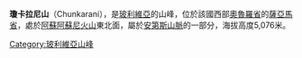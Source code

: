 {{Coord|18|8|15|S|68|28|15|W|display=title}}

'''瓊卡拉尼山'''（Chunkarani），是[[玻利維亞|玻利維亞]]的山峰，位於該國西部[[奧魯羅省|奧魯羅省]]的[[薩亞馬省|薩亞馬省]]，處於[[阿蘇阿蘇尼火山|阿蘇阿蘇尼火山]]東北面，屬於[[安第斯山脈|安第斯山脈]]的一部分，海拔高度5,076米。

{{Bolivia-geo-stub}}
[[Category:玻利維亞山峰|Category:玻利維亞山峰]]